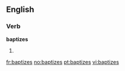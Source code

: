 ==English==

===Verb===
'''baptizes'''

# {{third-person singular of|[[baptize]]}}

[[fr:baptizes]]
[[no:baptizes]]
[[pt:baptizes]]
[[vi:baptizes]]